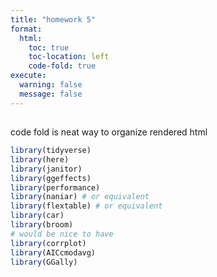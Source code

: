 ```yaml
---
title: "homework 5"
format: 
  html:
    toc: true
    toc-location: left
    code-fold: true
execute: 
  warning: false
  message: false
---
```


## 

code fold is neat way to organize rendered html

```r
library(tidyverse)
library(here)
library(janitor)
library(ggeffects)
library(performance)
library(naniar) # or equivalent
library(flextable) # or equivalent
library(car)
library(broom)
# would be nice to have
library(corrplot)
library(AICcmodavg)
library(GGally)
```
